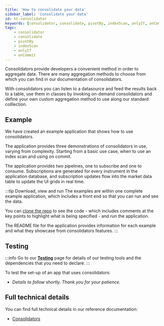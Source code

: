 ```yaml
---
title: 'How to consolidate your data'
sidebar_label: 'Consolidate your data'
id: ht-consolidator
keywords: [consolidator, consolidate, pivotBy, indexScan, onlyIf, onCommit]
tags:
    - consolidator
    - consolidate
    - pivotBy
    - indexScan
    - onlyIf
    - onCommit
---
```




Consolidators provide developers a convenient method in order to aggregate data. There are many aggregation methods to choose from which you can find in our documentation of consolidators.

With consolidators you can listen to a datasource and feed the results back to a table, use them in classes by invoking on-demand consolidators and define your own custom aggregation method to use along our standard colllection.

## Example
We have created an example application that shows how to use consolidators.

The application provides three demonstrations of consolidators in use, varying from complexity. Starting from a basic use case, when to use an index scan and using on commit.

The application provides two pipelines, one to subscribe and one to consume. Subscriptions are generated for every instrument in the application database, and subscription updates flow into the market data table to update the UI grids in real time.

:::tip Download, view and run
The examples are within one complete example application, which includes a front end so that you can run and see the data.

You can [clone the repo](https://github.com/genesiscommunitysuccess/howto-consolidators/tree/main) to see the code - which includes comments at the key points to highlight what is being specified - and run the application.

The README file for the application provides information for each example and what they showcase from consolidators features.
:::

## Testing

:::info
Go to our [**Testing**](/how-to/ht-prepare-test/) page for details of our testing tools and the dependencies that you need to declare.
:::

To test the set-up of an app that uses consolidators:

- *Details to follow shortly. Thank you for your patience.*

## Full technical details
You can find full technical details in our reference documentation:

- [Consolidators](/develop/server-capabilities/integrations/real-time-aggregation-consolidator/)
